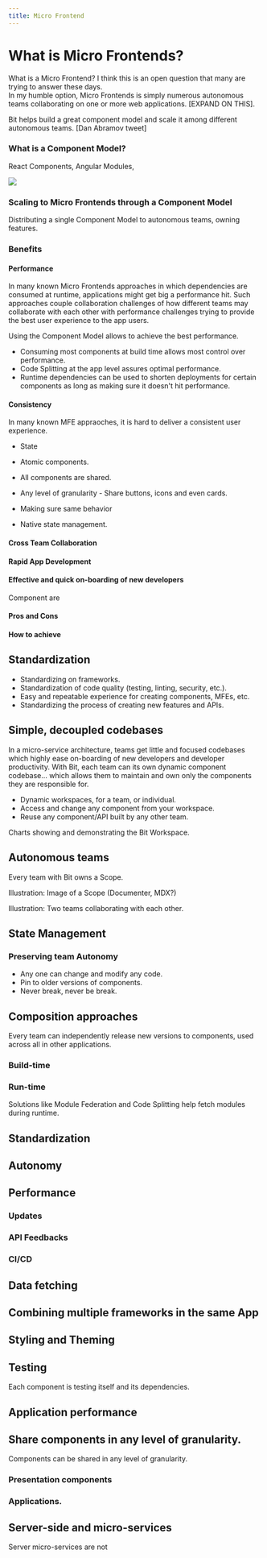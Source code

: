 ```yaml
---
title: Micro Frontend
---
```



# What is Micro Frontends?

What is a Micro Frontend? I think this is an open question that many are trying to answer these days.   
In my humble option, Micro Frontends is simply numerous autonomous teams collaborating on one or more web applications. 
[EXPAND ON THIS].

Bit helps build a great component model and scale it among different autonomous teams.
[Dan Abramov tweet]

### What is a Component Model?

React Components, Angular Modules, 

<Image src="/img/dependencies_graph.png" />

### Scaling to Micro Frontends through a Component Model

Distributing a single Component Model to autonomous teams, owning features.


### Benefits

#### Performance
In many known Micro Frontends approaches in which dependencies are consumed at runtime, applications might get big a performance hit. 
Such approaches couple collaboration challenges of how different teams may collaborate with each other with performance
challenges trying to provide the best user experience to the app users.

Using the Component Model allows to achieve the best performance.

- Consuming most components at build time allows most control over performance.
- Code Splitting at the app level assures optimal performance.
- Runtime dependencies can be used to shorten deployments for certain components as long as making sure it doesn't 
hit performance.

#### Consistency
In many known MFE appraoches, it is hard to deliver a consistent user experience. 
- State
- Atomic components.

- All components are shared.
- Any level of granularity - Share buttons, icons and even cards.
- Making sure same behavior
- Native state management.

#### Cross Team Collaboration

#### Rapid App Development

#### Effective and quick on-boarding of new developers

Component are 

#### Pros and Cons

#### How to achieve

## Standardization

- Standardizing on frameworks.
- Standardization of code quality (testing, linting, security, etc.).
- Easy and repeatable experience for creating components, MFEs, etc.
- Standardizing the process of creating new features and APIs.

## Simple, decoupled codebases
In a micro-service architecture, teams get little and focused codebases which highly ease on-boarding of new developers
and developer productivity.
With Bit, each team can its own dynamic component codebase... which allows them to maintain and own only the components they
are responsible for.

- Dynamic workspaces, for a team, or individual.
- Access and change any component from your workspace.
- Reuse any component/API built by any other team. 

Charts showing and demonstrating the Bit Workspace.

## Autonomous teams
Every team with Bit owns a Scope.


Illustration: Image of a Scope (Documenter, MDX?)

Illustration: Two teams collaborating with each other.

## State Management

### Preserving team Autonomy

- Any one can change and modify any code.
- Pin to older versions of components.
- Never break, never be break.


## Composition approaches
Every team can independently release new versions to components, used across all in other applications. 

### Build-time


### Run-time
Solutions like Module Federation and Code Splitting help fetch modules during runtime. 


## Standardization

## Autonomy

## Performance

### Updates

### API Feedbacks

### CI/CD

## Data fetching


## Combining multiple frameworks in the same App

## Styling and Theming


## Testing
Each component is testing itself and its dependencies.

## Application performance


## Share components in any level of granularity.
Components can be shared in any level of granularity.

### Presentation components

### Applications.

## Server-side and micro-services
Server micro-services are not 
